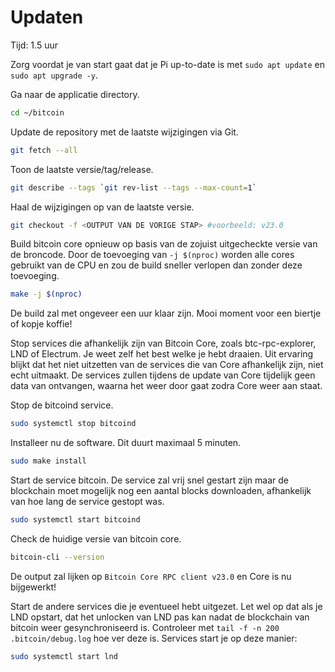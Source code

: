 
# Updaten

<Callout emoji="&#x2139;">
	Tijd: 1.5 uur
</Callout>

Zorg voordat je van start gaat dat je Pi up-to-date is met `sudo apt update` en `sudo apt upgrade -y`.

Ga naar de applicatie directory.

```bash
cd ~/bitcoin
```

Update de repository met de laatste wijzigingen via Git.

```bash
git fetch --all
```

Toon de laatste versie/tag/release.

```bash
git describe --tags `git rev-list --tags --max-count=1`
```

Haal de wijzigingen op van de laatste versie.

```bash
git checkout -f <OUTPUT VAN DE VORIGE STAP> #voorbeeld: v23.0
```

Build bitcoin core opnieuw op basis van de zojuist uitgecheckte versie van de broncode. Door de toevoeging van `-j $(nproc)` worden alle cores gebruikt van de CPU en zou de build sneller verlopen dan zonder deze toevoeging.

```bash
make -j $(nproc)
```

De build zal met ongeveer een uur klaar zijn. Mooi moment voor een biertje of kopje koffie!

Stop services die afhankelijk zijn van Bitcoin Core, zoals btc-rpc-explorer, LND of Electrum. Je weet zelf het best welke je hebt draaien. Uit ervaring blijkt dat het niet uitzetten van de services die van Core afhankelijk zijn, niet echt uitmaakt. De services zullen tijdens de update van Core tijdelijk geen data van ontvangen, waarna het weer door gaat zodra Core weer aan staat.

Stop de bitcoind service.

```bash
sudo systemctl stop bitcoind
```

Installeer nu de software. Dit duurt maximaal 5 minuten.

```bash
sudo make install
```

Start de service bitcoin. De service zal vrij snel gestart zijn maar de blockchain moet mogelijk nog een aantal blocks downloaden, afhankelijk van hoe lang de service gestopt was.

```bash
sudo systemctl start bitcoind
```

Check de huidige versie van bitcoin core.

```bash
bitcoin-cli --version
```

De output zal lijken op `Bitcoin Core RPC client v23.0` en Core is nu bijgewerkt!

Start de andere services die je eventueel hebt uitgezet. Let wel op dat als je LND opstart, dat het unlocken van LND pas kan nadat de blockchain van bitcoin weer gesynchroniseerd is. Controleer met `tail -f -n 200 .bitcoin/debug.log` hoe ver deze is. Services start je op deze manier:

```bash
sudo systemctl start lnd
```